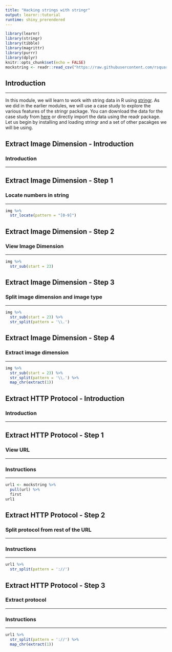 ```yaml
---
title: "Hacking strings with stringr"
output: learnr::tutorial
runtime: shiny_prerendered
---
```


```r
library(learnr)
library(stringr)
library(tibble)
library(magrittr)
library(purrr)
library(dplyr)
knitr::opts_chunk$set(echo = FALSE)
mockstring <- readr::read_csv("https://raw.githubusercontent.com/rsquaredacademy/datasets/master/mock_strings.csv")
```

## Introduction

<hr>

In this module, we will learn to work with string data in R using [stringr](http://stringr.tidyverse.org). As we did in the earlier modules, we will use a case study to explore the various features of the stringr package. You can
download the data for the case study from [here](https://raw.githubusercontent.com/rsquaredacademy/datasets/master/mock_strings.csv) or directly import the data using the readr package.  Let us begin by installing and loading stringr and a set of other pacakges we will be using.


## Extract Image Dimension - Introduction

### Introduction

<hr>

## Extract Image Dimension - Step 1

### Locate numbers in string

<hr>

```r
img %>%
  str_locate(pattern = "[0-9]") 
```

## Extract Image Dimension - Step 2

### View Image Dimension

<hr>

```r
img %>%
  str_sub(start = 23) 
```

## Extract Image Dimension - Step 3

### Split image dimension and image type

<hr>

```r
img %>%
  str_sub(start = 23) %>%
  str_split(pattern = '\\.') 
```

## Extract Image Dimension - Step 4

### Extract image dimension

<hr>

```r
img %>%
  str_sub(start = 23) %>%
  str_split(pattern = '\\.') %>%
  map_chr(extract(1))
```

## Extract HTTP Protocol - Introduction
  
### Introduction

<hr>

## Extract HTTP Protocol - Step 1

### View URL

<hr>

### Instructions

<hr>

```r
url1 <- mockstring %>%
  pull(url) %>%
  first
url1
```

## Extract HTTP Protocol - Step 2

### Split protocol from rest of the URL

<hr>

### Instructions

<hr>

```r
url1 %>%
  str_split(pattern = '://') 
```

## Extract HTTP Protocol - Step 3

### Extract protocol

<hr>

### Instructions

<hr>

```r
url1 %>%
  str_split(pattern = '://') %>%
  map_chr(extract(1))
```

